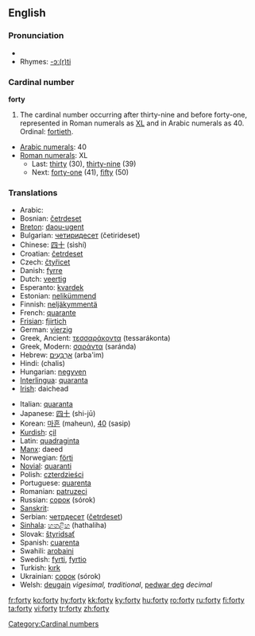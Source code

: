 ==English==
===Pronunciation===
* {{audio|en-us-forty.ogg|Audio (US)}}
*Rhymes: [[Rhymes:English:-ɔː(r)ti|-ɔː(r)ti]]

===Cardinal number===
'''forty'''

# The cardinal number occurring after thirty-nine and before forty-one, represented in Roman numerals as [[XL]] and in Arabic numerals as 40.  Ordinal: [[fortieth]].
*[[w:Arabic numerals|Arabic numerals]]: 40
*[[w:Roman numerals|Roman numerals]]: XL
**Last: [[thirty]] (30), [[thirty-nine]] (39)
**Next: [[forty-one]] (41), [[fifty]] (50)

===Translations===
{{top}}
*Arabic: {{ARchar|[[اربعون]]}} {{Unicode|(’árbaʕu:n)}}
*Bosnian: [[četrdeset]]
*[[Breton]]: [[daou-ugent]]
*Bulgarian: [[четиридесет]] (četirideset)
*Chinese: [[四十]] (sìshí)
*Croatian: [[četrdeset]]
*Czech: [[čtyřicet]]
*Danish: [[fyrre]]
*Dutch: [[veertig]] {{f}}
*Esperanto: [[kvardek]]
*Estonian: [[nelikümmend]]
*Finnish: [[neljäkymmentä]]
*French: [[quarante]] {{m}}
*[[Frisian]]: [[fjirtich]]
*German: [[vierzig]] {{f}}
*Greek, Ancient: [[τεσσαράκοντα]] (tessarákonta)
*Greek, Modern: [[σαράντα]] (saránda)
*Hebrew: [[ארבעים|אַרְבָּעִים]] (arba'im) {{mf}}
*Hindi: (chalis) {{m}}
*Hungarian: [[negyven]]
*[[Interlingua]]: [[quaranta]]
*[[Irish]]: daichead
{{mid}}
*Italian: [[quaranta]]
*Japanese: [[四十]] (shi-jū)
*Korean: [[마흔]] (maheun), [[40]] (sasip)
*[[Kurdish]]: [[çil]]
*Latin: [[quadraginta]]
*[[Manx]]: daeed
*Norwegian: [[förti]]
*[[Novial]]: [[quaranti]]
*Polish: [[czterdzieści]]
*Portuguese: [[quarenta]]
*Romanian: [[patruzeci]]
*Russian: [[сорок]] (sórok)
*[[Sanskrit]]: {{Unicode|[[catvāriṁśat]]}}
*Serbian: [[четрдесет]] ([[četrdeset]])
*[[Sinhala]]: [[හතළිහ]] (hathaliha)
*Slovak: [[štyridsať]]
*Spanish: [[cuarenta]]
*Swahili: [[arobaini]]
*Swedish: [[fyrti]], [[fyrtio]]
*Turkish: [[kırk]]
*Ukrainian: [[сорок]] (sórok)
*Welsh: [[deugain]] ''vigesimal, traditional'', [[pedwar deg]] ''decimal''
{{bottom}}

[[Category:Cardinal numbers]]

[[fr:forty]]
[[ko:forty]]
[[hy:forty]]
[[kk:forty]]
[[ky:forty]]
[[hu:forty]]
[[ro:forty]]
[[ru:forty]]
[[fi:forty]]
[[ta:forty]]
[[vi:forty]]
[[tr:forty]]
[[zh:forty]]